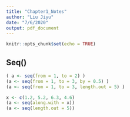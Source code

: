 ```yaml
---
title: "Chapter1_Notes"
author: "Liu Jiyu"
date: "7/6/2020"
output: pdf_document
---
```


```r
knitr::opts_chunk$set(echo = TRUE)
```

## Seq()

```r
( a <- seq(from = 1, to = 2) )
(a <- seq(from = 1, to = 3, by = 0.5) )
(a <- seq(from = 1, to = 3, length.out = 5) )

x <- c(1.2, 5.2, 6.3, 4.6)
(a <- seq(along.with = x))
(a <- seq(length.out = 5))

```

